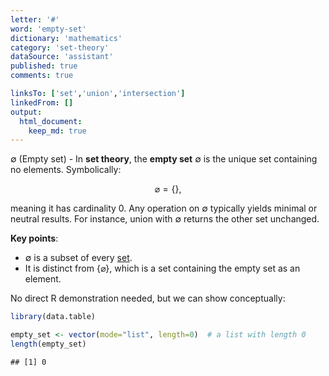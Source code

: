 ```yaml
---
letter: '#'
word: 'empty-set'
dictionary: 'mathematics'
category: 'set-theory'
dataSource: 'assistant'
published: true
comments: true

linksTo: ['set','union','intersection']
linkedFrom: []
output:
  html_document:
    keep_md: true
---
```




<a id="empty-set">∅ (Empty set)</a> - In **set theory**, the **empty set** ∅ is the unique set containing no elements. Symbolically:

$$
\varnothing = \{\},
$$

meaning it has cardinality 0. Any operation on ∅ typically yields minimal or neutral results. For instance, union with ∅ returns the other set unchanged.

**Key points**:
- ∅ is a subset of every [set](#set).
- It is distinct from $\{\varnothing\}$, which is a set containing the empty set as an element.

No direct R demonstration needed, but we can show conceptually:


``` r
library(data.table)

empty_set <- vector(mode="list", length=0)  # a list with length 0
length(empty_set)
```

```
## [1] 0
```

